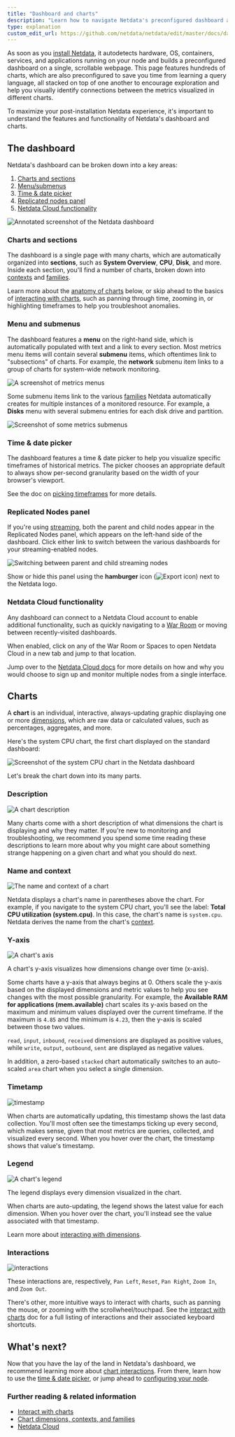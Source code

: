 ```yaml
---
title: "Dashboard and charts"
description: "Learn how to navigate Netdata's preconfigured dashboard and charts, along with essential interactions, to get started exploring, visualizing, and troubleshooting in real time."
type: explanation
custom_edit_url: https://github.com/netdata/netdata/edit/master/docs/dashboards/dashboard-charts.mdx
---
```




As soon as you [install Netdata](/docs/agent/installationx), it autodetects hardware, OS, containers, services, and
applications running on your node and builds a preconfigured dashboard on a single, scrollable webpage. This page
features hundreds of charts, which are also preconfigured to save you time from learning a query language, all stacked
on top of one another to encourage exploration and help you visually identify connections between the metrics visualized
in different charts.

To maximize your post-installation Netdata experience, it's important to understand the features and functionality of
Netdata's dashboard and charts.

## The dashboard

Netdata's dashboard can be broken down into a key areas:

1. [Charts and sections](#charts-and-sections)
2. [Menu/submenus](#menu-and-submenus)
3. [Time & date picker](#time-date-picker)
4. [Replicated nodes panel](#replicated-nodes-panel)
5. [Netdata Cloud functionality](#netdata-cloud-functionality)

![Annotated screenshot of the Netdata
dashboard](https://user-images.githubusercontent.com/1153921/101509403-f7e59400-3935-11eb-9abd-cbecfa3ee49a.png)

### Charts and sections

The dashboard is a single page with many charts, which are automatically organized into **sections**, such as **System
Overview**, **CPU**, **Disk**, and more. Inside each section, you'll find a number of charts, broken down into
[contexts](/docs/agent/dashboards/chart-dimensions-contexts-familiesx#contexts) and
[families](/docs/agent/dashboards/chart-dimensions-contexts-familiesx#families).

Learn more about the [anatomy of charts](#charts) below, or skip ahead to the basics of [interacting with
charts](/docs/agent/dashboards/interact-chartsx), such as panning through time, zooming in, or highlighting timeframes to
help you troubleshoot anomalies.

### Menu and submenus

The dashboard features a **menu** on the right-hand side, which is automatically populated with text and a link to every
section. Most metrics menu items will contain several **submenu** items, which oftentimes link to "subsections" of
charts. For example, the **network** submenu item links to a group of charts for system-wide network monitoring.

![A screenshot of metrics
menus](https://user-images.githubusercontent.com/1153921/80834638-f08f2880-8ba5-11ea-99ae-f610b2885fd6.png)

Some submenu items link to the various [families](/docs/agent/dashboards/chart-dimensions-contexts-familiesx#families)
Netdata automatically creates for multiple instances of a monitored resource. For example, a **Disks** menu with several
submenu entries for each disk drive and partition.

![Screenshot of some metrics
submenus](https://user-images.githubusercontent.com/1153921/80834697-11577e00-8ba6-11ea-979c-92fd19cdb480.png)

### Time & date picker

The dashboard features a time & date picker to help you visualize specific timeframes of historical metrics. The picker
chooses an appropriate default to always show per-second granularity based on the width of your browser's viewport.

See the doc on [picking timeframes](/docs/agent/dashboards/pick-timeframesx) for more details.

### Replicated Nodes panel

If you're using [streaming](/docs/agent/streaming), both the parent and child nodes appear in the Replicated Nodes panel,
which appears on the left-hand side of the dashboard. Click either link to switch between the various dashboards for
your streaming-enabled nodes.

![Switching between parent and child streaming
nodes](https://user-images.githubusercontent.com/1153921/110043346-761ec000-7d04-11eb-8e58-77670ba39161.gif)

Show or hide this panel using the **hamburger** icon (![Export
icon](https://raw.githubusercontent.com/netdata/netdata-ui/master/src/components/icon/assets/hamburger.svg)) next to the
Netdata logo.

### Netdata Cloud functionality

Any dashboard can connect to a Netdata Cloud account to enable additional functionality, such as quickly navigating to a
[War Room](/docs/cloud/war-rooms) or moving between recently-visited dashboards.

When enabled, click on any of the War Room or Spaces to open Netdata Cloud in a new tab and jump to that location.

Jump over to the [Netdata Cloud docs](/docs/cloud/) for more details on how and why you would choose to sign up and monitor multiple nodes from a single interface.

## Charts

A **chart** is an individual, interactive, always-updating graphic displaying one or more
[dimensions](/docs/agent/dashboards/chart-dimensions-contexts-familiesx#dimensions), which are raw data or calculated
values, such as percentages, aggregates, and more.

Here's the system CPU chart, the first chart displayed on the standard dashboard:

![Screenshot of the system CPU chart in the Netdata
dashboard](https://user-images.githubusercontent.com/1153921/114786663-5a5efe80-9d33-11eb-8316-4d9eec2e672f.png)

Let's break the chart down into its many parts.

### Description

![A chart
description](https://user-images.githubusercontent.com/1153921/114932658-9bffb000-9dec-11eb-8c0a-12add5911b79.png)

Many charts come with a short description of what dimensions the chart is displaying and why they matter. If you're new
to monitoring and troubleshooting, we recommend you spend some time reading these descriptions to learn more about why
you might care about something strange happening on a given chart and what you should do next.

### Name and context

![The name and context of a
chart](https://user-images.githubusercontent.com/1153921/114932664-9d30dd00-9dec-11eb-9cb5-d12f83037f92.png)

Netdata displays a chart's name in parentheses above the chart. For example, if you navigate to the system CPU chart,
you'll see the label: **Total CPU utilization (system.cpu)**. In this case, the chart's name is `system.cpu`. Netdata
derives the name from the chart's [context](/docs/agent/chart-dimensions-contexts-familiesx#contexts).

### Y-axis

![A chart's axis](https://user-images.githubusercontent.com/1153921/114932655-9b671980-9dec-11eb-9e60-3e8b788e8461.png)

A chart's y-axis visualizes how dimensions change over time (x-axis).

Some charts have a y-axis that always begins at 0. Others scale the y-axis based on the displayed dimensions and metric
values to help you see changes with the most possible granularity. For example, the **Available RAM for applications
(mem.available)** chart scales its y-axis based on the maximum and minimum values displayed over the current timeframe.
If the maximum is `4.85` and the minimum is `4.23`, then the y-axis is scaled between those two values.

`read`, `input`, `inbound`, `received` dimensions are displayed as positive values, while `write`, `output`, `outbound`,
`sent` are displayed as negative values.

In addition, a zero-based `stacked` chart automatically switches to an auto-scaled `area` chart when you select a single
dimension.

### Timetamp

![timestamp](https://user-images.githubusercontent.com/1153921/114932667-9dc97380-9dec-11eb-9434-5195bee5cc95.png)

When charts are automatically updating, this timestamp shows the last data collection. You'll most often see the
timestamps ticking up every second, which makes sense, given that most metrics are queries, collected, and visualized
every second. When you hover over the chart, the timestamp shows that value's timestamp.

### Legend

![A chart's
legend](https://user-images.githubusercontent.com/1153921/114932663-9c984680-9dec-11eb-8ab7-c6a56487c765.png)

The legend displays every dimension visualized in the chart. 

When charts are auto-updating, the legend shows the latest value for each dimension. When you hover over the chart,
you'll instead see the value associated with that timestamp.

Learn more about [interacting with dimensions](/docs/agent/dashboards/interact-chartsx#show-hide-dimensions).

### Interactions

![interactions](https://user-images.githubusercontent.com/1153921/114932661-9c984680-9dec-11eb-894e-1210077ab337.png)

These interactions are, respectively, `Pan Left`, `Reset`, `Pan Right`, `Zoom In`, and `Zoom Out`.

There's other, more intuitive ways to interact with charts, such as panning the mouse, or zooming with the
scrollwheel/touchpad. See the [interact with charts](/docs/agent/dashboards/interact-chartsx) doc for a full listing of
interactions and their associated keyboard shortcuts.

## What's next?

Now that you have the lay of the land in Netdata's dashboard, we recommend learning more about [chart
interactions](/docs/agent/dashboards/interact-chartsx). From there, learn how to use the [time & date
picker](/docs/agent/dashboards/pick-timeframesx), or jump ahead to [configuring your node](/docs/configure/nodes).

### Further reading & related information

- [Interact with charts](/docs/agent/dashboards/interact-chartsx)
- [Chart dimensions, contexts, and families](/docs/agent/chart-dimensions-contexts-familiesx#contexts)
- [Netdata Cloud](/docs/cloud/)


